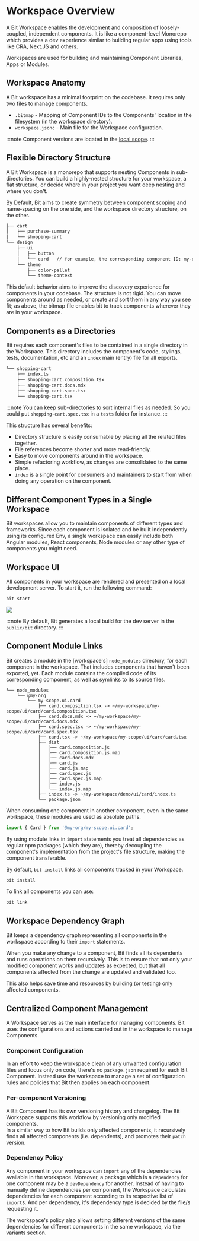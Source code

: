 
# Workspace Overview

A Bit Workspace enables the development and composition of loosely-coupled, independent components.
It is like a component-level Monorepo which provides a dev experience similar to building regular apps using tools like CRA, Next.JS and others.

Workspaces are used for building and maintaining Component Libraries, Apps or Modules. <!--TODO [Component Libraries](/), [Apps](/), [Modules](/) -->

## Workspace Anatomy

A Bit workspace has a minimal footprint on the codebase. It requires only two files to manage components.
 
- `.bitmap` - Mapping of Component IDs to the Components' location in the filesystem (in the workspace directory).
- `workspace.jsonc` - Main file for the Workspace configuration.

:::note
Component versions are located in the [local scope](/local-scope).
:::

## Flexible Directory Structure

A Bit Workspace is a monorepo that supports nesting Components in sub-directories. You can build a highly-nested structure for your workspace, a flat structure, or decide where in your project you want deep nesting and where you don't.

By Default, Bit aims to create symmetry between component scoping and name-spacing on the one side, and the workspace directory structure, on the other.

```sh title="Components in workspace sorted according to functionality"
├── cart
│   ├── purchase-summary
│   └── shopping-cart
└── design
    ├── ui
    │   ├── button
    │   └── card   // for example, the corresponding component ID: my-org.design/ui/button
    └── theme
        ├── color-pallet
        └── theme-context
```

This default behavior aims to improve the discovery experience for components in your codebase. The structure is not rigid. You can move components around as needed, or create and sort them in any way you see fit; as above, the bitmap file enables bit to track components wherever they are in your workspace.

## Components as a Directories

Bit requires each component's files to be contained in a single directory in the Workspace. This directory includes the component's code, stylings, tests, documentation, etc and an `index` main (entry) file for all exports.

```sh title="Basic component directory"
└── shopping-cart
    ├── index.ts
    ├── shopping-cart.composition.tsx
    ├── shopping-cart.docs.mdx
    ├── shopping-cart.spec.tsx
    └── shopping-cart.tsx
```

:::note
You can keep sub-directories to sort internal files as needed. So you could put `shopping-cart.spec.tsx` in a `tests` folder for instance.
:::

This structure has several benefits:

- Directory structure is easily consumable by placing all the related files together.
- File references become shorter and more read-friendly.
- Easy to move components around in the workspace.
- Simple refactoring workflow, as changes are consolidated to the same place.
- `index` is a single point for consumers and maintainers to start from when doing any operation on the component.

## Different Component Types in a Single Workspace

Bit workspaces allow you to maintain components of different types and frameworks.
Since each component is isolated and be built independently using its configured Env, a single workspace can easily include both Angular modules, React components, Node modules or any other type of components you might need.

## Workspace UI

All components in your workspace are rendered and presented on a local development server. To start it, run the following command:

```sh
bit start
```

<Image src={wsScreenshot} />

:::note
By default, Bit generates a local build for the dev server in the `public/bit` directory.
:::

## Component Module Links

Bit creates a module in the [workspace's] `node_modules` directory, for each component in the workspace. That includes components that haven't been exported, yet.
Each module contains the compiled code of its corresponding component, as well as symlinks to its source files.

```
└── node_modules
    └── @my-org
        └── my-scope.ui.card
            ├── card.composition.tsx -> ~/my-workspace/my-scope/ui/card/card.composition.tsx
            ├── card.docs.mdx -> ~/my-workspace/my-scope/ui/card/card.docs.mdx
            ├── card.spec.tsx -> ~/my-workspace/my-scope/ui/card/card.spec.tsx
            ├── card.tsx -> ~/my-workspace/my-scope/ui/card/card.tsx
            ├── dist
            │   ├── card.composition.js
            │   ├── card.composition.js.map
            │   ├── card.docs.mdx
            │   ├── card.js
            │   ├── card.js.map
            │   ├── card.spec.js
            │   ├── card.spec.js.map
            │   ├── index.js
            │   └── index.js.map
            ├── index.ts -> ~/my-workspace/demo/ui/card/index.ts
            └── package.json
```

When consuming one component in another component, even in the same workspace, these modules are used as absolute paths.

```jsx
import { Card } from '@my-org/my-scope.ui.card';
```

By using module links in `import` statements you treat all dependencies as regular npm packages (which they are), thereby decoupling the component's implementation from the project's file structure, making the component transferable.

By default, `bit install` links all components tracked in your Workspace.

```bash
bit install
```

To link all components you can use:

```bash
bit link
```

## Workspace Dependency Graph

Bit keeps a dependency graph representing all components in the workspace according to their `import` statements.

When you make any change to a component, Bit finds all its dependents and runs operations on them recursively. This is to ensure that not only your modified component works and updates as expected, but that all components affected from the change are updated and validated too.

This also helps save time and resources by building (or testing) only affected components.

## Centralized Component Management

A Workspace serves as the main interface for managing components. Bit uses the configurations and actions carried out in the workspace to manage Components.

### Component Configuration

In an effort to keep the workspace clean of any unwanted configuration files and focus only on code, there's no `package.json` required for each Bit Component. Instead use the workspace to manage a set of configuration rules and policies that Bit then applies on each component.

### Per-component Versioning

A Bit Component has its own versioning history and changelog. The Bit Workspace supports this workflow by versioning only modified components.  
In a similar way to how Bit builds only affected components, it recursively finds all affected components (i.e. dependents), and promotes their `patch` version.

### Dependency Policy

Any component in your workspace can `import` any of the dependencies available in the workspace. Moreover, a package which is a `dependency` for one component may be a `devDependency` for another. Instead of having to manually define dependencies per component, the Workspace calculates dependencies for each component according to its respective list of `import`s. And per dependency, it's dependency type is decided by the file/s requesting it.

The workspace's policy also allows setting different versions of the same dependencies for different components in the same workspace, via the variants section.

